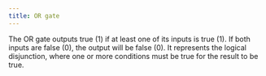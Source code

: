 ```yaml
---
title: OR gate
---
```


The OR gate outputs true (1) if at least one of its inputs is true (1). If both inputs are false (0), the output will be false (0). It represents the logical disjunction, where one or more conditions must be true for the result to be true.